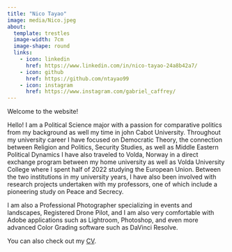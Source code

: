 ```yaml
---
title: "Nico Tayao"
image: media/Nico.jpeg
about:
  template: trestles
  image-width: 7cm
  image-shape: round
  links:
    - icon: linkedin
      href: https://www.linkedin.com/in/nico-tayao-24a8b42a7/
    - icon: github
      href: https://github.com/ntayao99
    - icon: instagram
      href: https://www.instagram.com/gabriel_caffrey/
---
```


Welcome to the website!  

Hello! I am a Political Science major with a passion for comparative politics from my background as well my time in john Cabot University. Throughout my university career I have focused on Democratic Theory, the connection between Religion and Politics, Security Studies, as well as Middle Eastern Political Dynamics I have also traveled to Volda, Norway in a direct exchange program between my home university as well as Volda University College where I spent half of 2022 studying the European Union. Between the two institutions in my university years, I have also been involved with research projects undertaken with my professors, one of which include a pioneering study on Peace and Secrecy.

I am also a Professional Photographer specializing in events and landscapes, Registered Drone Pilot, and I am also very comfortable with Adobe applications such as Lightroom, Photoshop, and even more advanced Color Grading software such as DaVinci Resolve.

You can also check out my <a href="/CV/NicoTayao_CV.pdf" target="_blank">CV</a>.